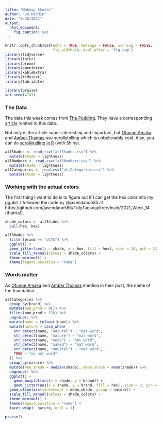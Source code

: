 ```yaml
---
title: "Makeup Shades"
author: "Jo Hardin"
date: "3/30/2021"
output: 
  html_document:
    fig_caption: yes
---
```

```r
knitr::opts_chunk$set(echo = TRUE, message = FALSE, warning = FALSE,
                      fig.width=10, eval.after = 'fig.cap')
library(tidyverse)
library(infer)
library(broom)
library(openintro)
library(kableExtra)
library(tidytext)
library(lubridate)

library(praise)
set.seed(4747)
```


###  The Data


The data this week comes from [The Pudding](https://github.com/the-pudding/data/tree/master/foundation-names). They have a corresponding [article](https://pudding.cool/2021/03/foundation-names/) related to this data.  

Not only is the article super interesting and important, but [Ofunne Amaka](https://pudding.cool/author/ofunne-amaka) and [Amber Thomas](https://pudding.cool/author/amber-thomas) use scrollytelling which is unbelievably cool.  Also, you can do [scrollytelling in R](https://www.connorrothschild.com/post/automation-scrollytell/) (with Shiny).


```r
allShades <- read_csv("allShades.csv") %>%
  mutate(shade = lightness)
allNumbers <- read_csv("allNumbers.csv") %>%
  mutate(shade = lightness)
allCategories <- read_csv("allCategories.csv") %>%
  mutate(shade = lightness)
```


###  Working with the actual colors

The first thing I want to do is to figure out if I can get the hex color into my ggplot.  I followed the code by @javendano585 at https://github.com/javendano585/TidyTuesday/tree/main/2021_Week_14 (thanks!).


```r
shade_colors <- allShades %>%
  pull(hex, hex)

allShades %>%
  filter(brand == "ULTA") %>% 
  ggplot() +
  geom_jitter(aes(x = shade, y = hue, fill = hex), size = 10, pch = 21) +
  scale_fill_manual(values = shade_colors) + 
  theme_minimal() + 
  theme(legend.position = "none")

```


### Words matter

As [Ofunne Amaka](https://pudding.cool/author/ofunne-amaka) and [Amber Thomas](https://pudding.cool/author/amber-thomas) mention in their post, the name of the foundation 

```r
allCategories %>%
  group_by(brand) %>%
  mutate(num_prod = n()) %>%
  filter(num_prod > 150) %>%
  ungroup() %>%
  mutate(name = tolower(name)) %>%
  mutate(nature = case_when(
    str_detect(name, "natural") ~ "nat word",
    str_detect(name, "nature") ~ "nat word",
    str_detect(name, "nude") ~ "nat word",
    str_detect(name, "naked") ~ "nat word",
    str_detect(name, "neutral") ~ "nat word",
    TRUE ~ "no nat word"
  )) %>%
  group_by(nature) %>%
  mutate(med_shade = median(shade), mean_shade = mean(shade)) %>%
  ungroup() %>%
  ggplot() +
    geom_boxplot(aes(x = shade, y = brand)) +
    geom_jitter(aes(x = shade, y = brand, fill = hex), size = 2, pch = 21, height = 0.1) +
  geom_vline(aes(xintercept = mean_shade, group = nature)) +
  scale_fill_manual(values = shade_colors) + 
  theme_minimal() + 
  theme(legend.position = "none") +
  facet_wrap(~ nature, ncol = 1)

```


```r
praise()
```


